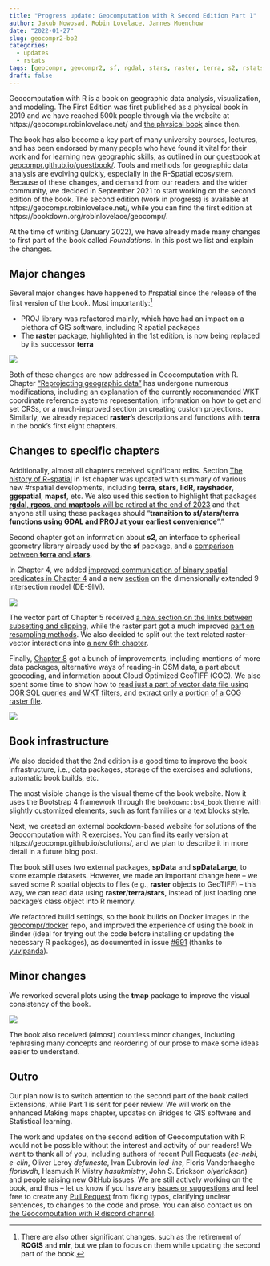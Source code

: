 ```yaml
---
title: "Progress update: Geocomputation with R Second Edition Part 1"
author: Jakub Nowosad, Robin Lovelace, Jannes Muenchow
date: "2022-01-27"
slug: geocompr2-bp2
categories:
  - updates
  - rstats
tags: [geocompr, geocompr2, sf, rgdal, stars, raster, terra, s2, rstats]
draft: false
---
```


Geocomputation with R is a book on geographic data analysis, visualization, and modeling.
The First Edition was first published as a physical book in 2019 and we have reached 500k people through via the website at https://geocompr.robinlovelace.net/ and [the physical book](https://www.routledge.com/9781138304512) since then. 

The book has also become a key part of many university courses, lectures, and has been endorsed by many people who have found it vital for their work and for learning new geographic skills, as outlined in our [guestbook at  geocompr.github.io/guestbook/](https://geocompr.github.io/guestbook/).
Tools and methods for geographic data analysis are evolving quickly, especially in the R-Spatial ecosystem.
Because of these changes, and demand from our readers and the wider community, we decided in September 2021 to start working on the second edition of the book.
The second edition (work in progress) is available at https://geocompr.robinlovelace.net/, while you can find the first edition at https://bookdown.org/robinlovelace/geocompr/.

At the time of writing (January 2022), we have already made many changes to first part of the book called *Foundations*.
In this post we list and explain the changes.

## Major changes

Several major changes have happened to #rspatial since the release of the first version of the book.
Most importantly:^[There are also other significant changes, such as the retirement of **RQGIS** and **mlr**, but we plan to focus on them while updating the second part of the book.]

- PROJ library was refactored mainly, which have had an impact on a plethora of GIS software, including R spatial packages
- The **raster** package, highlighted in the 1st edition, is now being replaced by its successor **terra**

![](ch2fig.png)

Both of these changes are now addressed in Geocomputation with R. 
Chapter ["Reprojecting geographic data"](https://geocompr.robinlovelace.net/reproj-geo-data.html) has undergone numerous modifications, including an explanation of the currently recommended WKT coordinate reference systems representation, information on how to get and set CRSs, or a much-improved section on creating custom projections.
Similarly, we already replaced **raster**'s descriptions and functions with **terra** in the book's first eight chapters.

## Changes to specific chapters

Additionally, almost all chapters received significant edits.
Section [The history of R-spatial](https://geocompr.robinlovelace.net/intro.html#the-history-of-r-spatial) in 1st chapter was updated with summary of various new #rspatial developments, including **terra**, **stars**, **lidR**, **rayshader**, **ggspatial**, **mapsf**, etc.
We also used this section to highlight that packages [**rgdal**, **rgeos**, and **maptools** will be retired at the end of 2023](https://stat.ethz.ch/pipermail/r-sig-geo/2021-September/028760.html) and that anyone still using these packages should "**transition to sf/stars/terra functions using GDAL and PROJ at your earliest convenience**"."

Second chapter got an information about **s2**, an interface to spherical geometry library already used by the **sf** package, and a [comparison between **terra** and **stars**](https://geocompr.robinlovelace.net/spatial-class.html#r-packages-for-working-with-raster-data).

In Chapter 4, we added [improved communication of binary spatial predicates in Chapter 4](https://geocompr.robinlovelace.net/spatial-operations.html#topological-relations) and a new  [section](https://geocompr.robinlovelace.net/spatial-operations.html#de-9im-strings) on the dimensionally extended 9 intersection model (DE-9IM).

![](ch4fig.png)

The vector part of Chapter 5 received [a new section on the links between subsetting and clipping](https://geocompr.robinlovelace.net/geometric-operations.html#subsetting-and-clipping), while the raster part got a much improved [part on resampling methods](https://geocompr.robinlovelace.net/geometric-operations.html#resampling).
We also decided to split out the text related raster-vector interactions into [a new 6th chapter](https://geocompr.robinlovelace.net/raster-vector.html).

Finally, [Chapter 8](https://geocompr.robinlovelace.net/read-write.html#read-write) got a bunch of improvements, including mentions of more data packages, alternative ways of reading-in OSM data, a part about geocoding, and information about Cloud Optimized GeoTIFF (COG).
We also spent some time to show how to [read just a part of vector data file using OGR SQL queries and WKT filters](https://geocompr.robinlovelace.net/read-write.html#iovec), and [extract only a portion of a COG raster file](https://geocompr.robinlovelace.net/read-write.html#raster-data-read). 

![](ch8fig.png)

## Book infrastructure

We also decided that the 2nd edition is a good time to improve the book infrastructure, i.e., data packages, storage of the exercises and solutions, automatic book builds, etc.

The most visible change is the visual theme of the book website. 
Now it uses the Bootstrap 4 framework through the `bookdown::bs4_book` theme with slightly customized elements, such as font families or a text blocks style.

Next, we created an external bookdown-based website for solutions of the Geocomputation with R exercises. 
You can find its early version at https://geocompr.github.io/solutions/, and we plan to describe it in more detail in a future blog post.

The book still uses two external packages, **spData** and **spDataLarge**, to store example datasets.
However, we made an important change here -- we saved some R spatial objects to files (e.g., **raster** objects to GeoTIFF) -- this way, we can read data using **raster**/**terra**/**stars**, instead of just loading one package's class object into R memory.

We refactored build settings, so the book builds on Docker images in the [geocompr/docker](https://github.com/geocompr/docker) repo, and improved the experience of using the book in Binder (ideal for trying out the code before installing or updating the necessary R packages), as documented in issue [#691](https://github.com/Robinlovelace/geocompr/issues/691) (thanks to [yuvipanda](https://github.com/yuvipanda)).

## Minor changes

We reworked several plots using the **tmap** package to improve the visual consistency of the book.

![](figtmap.png)

The book also received (almost) countless minor changes, including rephrasing many concepts and reordering of our prose to make some ideas easier to understand.

## Outro

Our plan now is to switch attention to the second part of the book called Extensions, while Part 1 is sent for peer review.
We will work on the enhanced Making maps chapter, updates on Bridges to GIS software and Statistical learning.

The work and updates on the second edition of Geocomputation with R would not be possible without the interest and activity of our readers!
We want to thank all of you, including authors of recent Pull Requests (*ec-nebi*, *e-clin*, Oliver Leroy *defuneste*, Ivan Dubrovin *iod-ine*, Floris Vanderhaeghe *florisvdh*, Hasmukh K Mistry *hasukmistry*, John S. Erickson *olyerickson*) and people raising new GitHub issues.
We are still actively working on the book, and thus -- let us know if you have any [issues or suggestions](https://github.com/Robinlovelace/geocompr/issues) and feel free to create any [Pull Request](https://github.com/Robinlovelace/geocompr/pulls) from fixing typos, clarifying unclear sentences, to changes to the code and prose.
You can also contact us on [the Geocomputation with R discord channel](https://discord.gg/Te3gWeDwmf).
